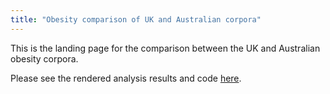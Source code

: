 ```yaml
---
title: "Obesity comparison of UK and Australian corpora"
---
```


This is the landing page for the comparison between the UK and Australian obesity corpora.

Please see the rendered analysis results and code [here](https://sydney-informatics-hub.github.io/obesity_ukAus/400_analysis/ConditionAndPersonFirst.html).
